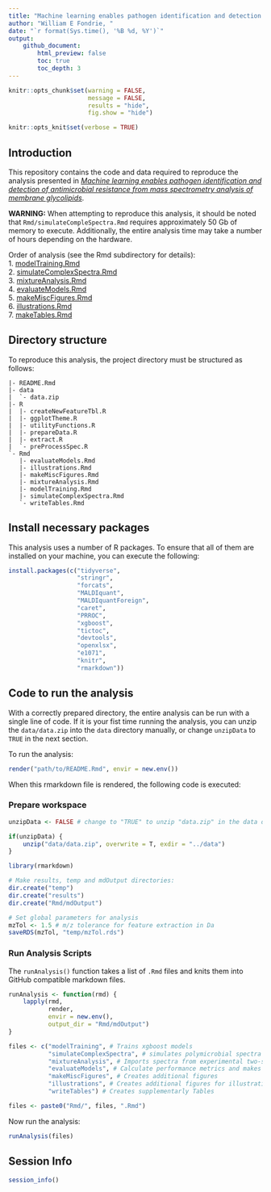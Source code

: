 ```yaml
---
title: "Machine learning enables pathogen identification and detection of antimicrobial resistance from mass spectrometry analysis of membrane glycolipids"
author: "William E Fondrie, "  
date: "`r format(Sys.time(), '%B %d, %Y')`"
output:
    github_document:
        html_preview: false
        toc: true
        toc_depth: 3
---
```


```r
knitr::opts_chunk$set(warning = FALSE, 
                      message = FALSE,
                      results = "hide",
                      fig.show = "hide")

knitr::opts_knit$set(verbose = TRUE)
```


## Introduction
This repository contains the code and data required to reproduce the analysis presented in [*Machine learning enables pathogen identification and detection of antimicrobial resistance from mass spectrometry analysis of membrane glycolipids*]().  

**WARNING:** When attempting to reproduce this analysis, it should be noted that `Rmd/simulateCompleSpectra.Rmd` requires approximately 50 Gb of memory to execute. Additionally, the entire analysis time may take a number of hours depending on the hardware.

Order of analysis (see the Rmd subdirectory for details):  
1. [modelTraining.Rmd](Rmd/mdOutput/modelTraining.md)  
2. [simulateComplexSpectra.Rmd](Rmd/mdOutput/simulateComplexSpectra.md)  
3. [mixtureAnalysis.Rmd](Rmd/mdOutput/mixtureAnalysis.md)  
4. [evaluateModels.Rmd](Rmd/mdOutput/evaluateModels.md)    
5. [makeMiscFigures.Rmd](Rmd/mdOutput/makeMiscFigures.md)  
6. [illustrations.Rmd](Rmd/mdOutput/illustrations.md)  
7. [makeTables.Rmd](Rmd/mdOutput/makeTables.md)

## Directory structure  
To reproduce this analysis, the project directory must be structured as 
follows:  
```{}
|- README.Rmd
|- data
|  `- data.zip
|- R
|  |- createNewFeatureTbl.R
|  |- ggplotTheme.R
|  |- utilityFunctions.R
|  |- prepareData.R
|  |- extract.R
|  `- preProcessSpec.R
`- Rmd
   |- evaluateModels.Rmd
   |- illustrations.Rmd
   |- makeMiscFigures.Rmd
   |- mixtureAnalysis.Rmd
   |- modelTraining.Rmd
   |- simulateComplexSpectra.Rmd
   `- writeTables.Rmd

```

## Install necessary packages  
This analysis uses a number of R packages. To ensure that all of them are installed on your machine, you can execute the following:  
```r
install.packages(c("tidyverse",
                   "stringr",
                   "forcats",
                   "MALDIquant",
                   "MALDIquantForeign",
                   "caret",
                   "PRROC",
                   "xgboost",
                   "tictoc",
                   "devtools",
                   "openxlsx",
                   "e1071",
                   "knitr",
                   "rmarkdown"))
```

## Code to run the analysis 
With a correctly prepared directory, the entire analysis can be run with a single line of code. If it is your fist time running the analysis, you can unzip the `data/data.zip` into the `data` directory manually, or change `unzipData` to `TRUE` in the next section.

To run the analysis:
```r
render("path/to/README.Rmd", envir = new.env())
```

When this rmarkdown file is rendered, the following code is executed:

### Prepare workspace
```r
unzipData <- FALSE # change to "TRUE" to unzip "data.zip" in the data directory

if(unzipData) {
    unzip("data/data.zip", overwrite = T, exdir = "../data")
}

library(rmarkdown)

# Make results, temp and mdOutput directories:
dir.create("temp")
dir.create("results")
dir.create("Rmd/mdOutput")

# Set global parameters for analysis
mzTol <- 1.5 # m/z tolerance for feature extraction in Da
saveRDS(mzTol, "temp/mzTol.rds")
```

### Run Analysis Scripts
The `runAnalysis()` function takes a list of `.Rmd` files and knits them into GitHub compatible markdown files. 
```r
runAnalysis <- function(rmd) {
    lapply(rmd, 
           render,
           envir = new.env(),
           output_dir = "Rmd/mdOutput")
}

files <- c("modelTraining", # Trains xgboost models
           "simulateComplexSpectra", # simulates polymicrobial spectra
           "mixtureAnalysis", # Imports spectra from experimental two-species
           "evaluateModels", # Calculate performance metrics and makes figures
           "makeMiscFigures", # Creates additional figures
           "illustrations", # Creates additional figures for illustrations
           "writeTables") # Creates supplementarly Tables

files <- paste0("Rmd/", files, ".Rmd")
```

Now run the analysis:  
```r
runAnalysis(files)
```

## Session Info
```r
session_info()
```




